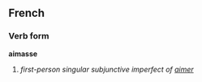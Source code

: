 ==French==
===Verb form===
'''aimasse'''

# ''first-person singular subjunctive imperfect of [[aimer]]''
